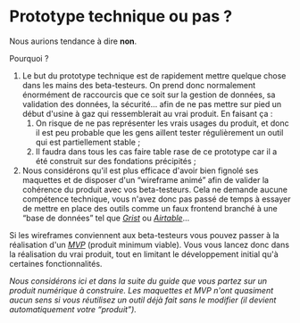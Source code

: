 # Prototype technique ou pas ?

Nous aurions tendance à dire **non**.

Pourquoi ?

1.  Le but du prototype technique est de rapidement mettre quelque chose dans les mains des beta-testeurs. On prend donc normalement énormément de raccourcis que ce soit sur la gestion de données, sa validation des données, la sécurité… afin de ne pas mettre sur pied un début d'usine à gaz qui ressemblerait au vrai produit. En faisant ça :
    1.  On risque de ne pas représenter les vrais usages du produit, et donc il est peu probable que les gens aillent tester régulièrement un outil qui est partiellement stable ;
    2.  Il faudra dans tous les cas faire table rase de ce prototype car il a été construit sur des fondations précipités ;
2.  Nous considérons qu'il est plus efficace d'avoir bien fignolé ses maquettes et de disposer d'un “wireframe animé” afin de valider la cohérence du produit avec vos beta-testeurs. Cela ne demande aucune compétence technique, vous n'avez donc pas passé de temps à essayer de mettre en place des outils comme un faux frontend branché à une “base de données” tel que [_Grist_](https://www.getgrist.com/) ou [_Airtable_](https://www.airtable.com/)…

Si les wireframes conviennent aux beta-testeurs vous pouvez passer à la réalisation d'un [_MVP_](https://en.wikipedia.org/wiki/Minimum_viable_product) (produit minimum viable). Vous vous lancez donc dans la réalisation du vrai produit, tout en limitant le développement initial qu'à certaines fonctionnalités.

_Nous considérons ici et dans la suite du guide que vous partez sur un produit numérique à construire. Les maquettes et MVP n'ont quasiment aucun sens si vous réutilisez un outil déjà fait sans le modifier (il devient automatiquement votre “produit”)._
